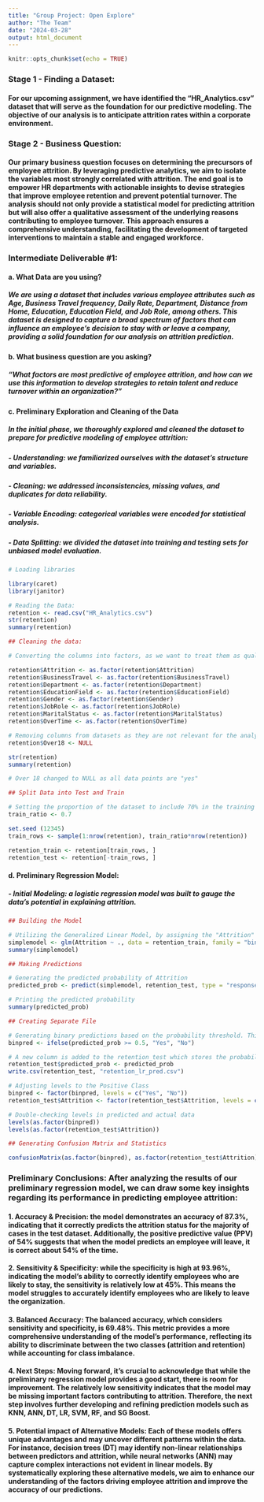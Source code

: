 ```yaml
---
title: "Group Project: Open Explore"
author: "The Team"
date: "2024-03-28"
output: html_document
---
```


```r
knitr::opts_chunk$set(echo = TRUE)
```

### **Stage 1 - Finding a Dataset:**
#### For our upcoming assignment, we have identified the "HR_Analytics.csv" dataset that will serve as the foundation for our predictive modeling. The objective of our analysis is to anticipate attrition rates within a corporate environment.


### **Stage 2 - Business Question:** 
#### Our primary business question focuses on determining the precursors of employee attrition. By leveraging predictive analytics, we aim to isolate the variables most strongly correlated with attrition. The end goal is to empower HR departments with actionable insights to devise strategies that improve employee retention and prevent potential turnover. The analysis should not only provide a statistical model for predicting attrition but will also offer a qualitative assessment of the underlying reasons contributing to employee turnover. This  approach ensures a comprehensive understanding, facilitating the development of targeted interventions to maintain a stable and engaged workforce.


### **Intermediate Deliverable #1:**

#### **a. What Data are you using?** 
##### We are using a dataset that includes various employee attributes such as Age, Business Travel frequency, Daily Rate, Department, Distance from Home, Education, Education Field, and Job Role, among others. This dataset is designed to capture a broad spectrum of factors that can influence an employee's decision to stay with or leave a company, providing a solid foundation for our analysis on attrition prediction.

#### **b. What business question are you asking?**
##### "What factors are most predictive of employee attrition, and how can we use this information to develop strategies to retain talent and reduce turnover within an organization?"

#### **c. Preliminary Exploration and Cleaning of the Data**
##### In the initial phase, we thoroughly explored and cleaned the dataset to prepare for predictive modeling of employee attrition:
##### **- Understanding:** we familiarized ourselves with the dataset's structure and variables.
##### **- Cleaning:** we addressed inconsistencies, missing values, and duplicates for data reliability.
##### **- Variable Encoding:** categorical variables were encoded for statistical analysis.
##### **- Data Splitting:** we divided the dataset into training and testing sets for unbiased model evaluation.

```r

# Loading libraries

library(caret)
library(janitor)

# Reading the Data:
retention <- read.csv("HR_Analytics.csv")
str(retention)
summary(retention)
```

```r

## Cleaning the data:

# Converting the columns into factors, as we want to treat them as qualitative variables with categories (e.g., "Yes" for employees who left and "No" for employees who stayed):

retention$Attrition <- as.factor(retention$Attrition)
retention$BusinessTravel <- as.factor(retention$BusinessTravel)
retention$Department <- as.factor(retention$Department)
retention$EducationField <- as.factor(retention$EducationField)
retention$Gender <- as.factor(retention$Gender)
retention$JobRole <- as.factor(retention$JobRole)
retention$MaritalStatus <- as.factor(retention$MaritalStatus)
retention$OverTime <- as.factor(retention$OverTime)

# Removing columns from datasets as they are not relevant for the analysis (e.g., all the employees are over 18 y/o ):
retention$Over18 <- NULL

str(retention)
summary(retention)

# Over 18 changed to NULL as all data points are "yes"

```

```r
## Split Data into Test and Train

# Setting the proportion of the dataset to include 70% in the training set, the remaining of 30% will become part of the test set:
train_ratio <- 0.7

set.seed (12345)
train_rows <- sample(1:nrow(retention), train_ratio*nrow(retention))

retention_train <- retention[train_rows, ]
retention_test <- retention[-train_rows, ]
```

#### **d. Preliminary Regression Model:** 
##### **- Initial Modeling:** a logistic regression model was built to gauge the data's potential in explaining attrition.

```r
## Building the Model

# Utilizing the Generalized Linear Model, by assigning the "Attrition" as the response variable, rest of variables being used as predictors:
simplemodel <- glm(Attrition ~ ., data = retention_train, family = "binomial")
summary(simplemodel)
```

```r
## Making Predictions

# Generating the predicted probability of Attrition
predicted_prob <- predict(simplemodel, retention_test, type = "response")

# Printing the predicted probability
summary(predicted_prob)

## Creating Separate File

# Generating binary predictions based on the probability threshold. This binary prediction translates the logistic regression output into a definitive prediction of whether an employee is expected to leave or not:
binpred <- ifelse(predicted_prob >= 0.5, "Yes", "No")

# A new column is added to the retention_test which stores the probabilities of attrition predicted by the logistic regression model.
retention_test$predicted_prob <- predicted_prob
write.csv(retention_test, "retention_lr_pred.csv")
```



```r
# Adjusting levels to the Positive Class
binpred <- factor(binpred, levels = c("Yes", "No"))
retention_test$Attrition <- factor(retention_test$Attrition, levels = c("Yes", "No"))

# Double-checking levels in predicted and actual data
levels(as.factor(binpred))
levels(as.factor(retention_test$Attrition))

```


```r

## Generating Confusion Matrix and Statistics

confusionMatrix(as.factor(binpred), as.factor(retention_test$Attrition))
```


### **Preliminary Conclusions**: After analyzing the results of our preliminary regression model, we can draw some key insights regarding its performance in predicting employee attrition:


#### **1. Accuracy & Precision:** the model demonstrates an accuracy of 87.3%, indicating that it correctly predicts the attrition status for the majority of cases in the test dataset. Additionally, the positive predictive value (PPV) of 54% suggests that when the model predicts an employee will leave, it is correct about 54% of the time.

#### **2. Sensitivity & Specificity:** while the specificity is high at 93.96%, indicating the model's ability to correctly identify employees who are likely to stay, the sensitivity is relatively low at 45%. This means the model struggles to accurately identify employees who are likely to leave the organization.

#### **3. Balanced Accuracy:** The balanced accuracy, which considers sensitivity and specificity, is 69.48%. This metric provides a more comprehensive understanding of the model's performance, reflecting its ability to discriminate between the two classes (attrition and retention) while accounting for class imbalance.

#### **4. Next Steps:** Moving forward, it's crucial to acknowledge that while the preliminary regression model provides a good start, there is room for improvement. The relatively low sensitivity indicates that the model may be missing important factors contributing to attrition. Therefore, the next step involves further developing and refining prediction models such as KNN, ANN, DT, LR, SVM, RF, and SG Boost.

#### **5. Potential impact of Alternative Models:** Each of these models offers unique advantages and may uncover different patterns within the data. For instance, decision trees (DT) may identify non-linear relationships between predictors and attrition, while neural networks (ANN) may capture complex interactions not evident in linear models. By systematically exploring these alternative models, we aim to enhance our understanding of the factors driving employee attrition and improve the accuracy of our predictions.
